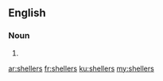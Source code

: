 ==English==

===Noun===
{{head|en|plural}}

# {{plural of|sheller|lang=en}}

[[ar:shellers]]
[[fr:shellers]]
[[ku:shellers]]
[[my:shellers]]
